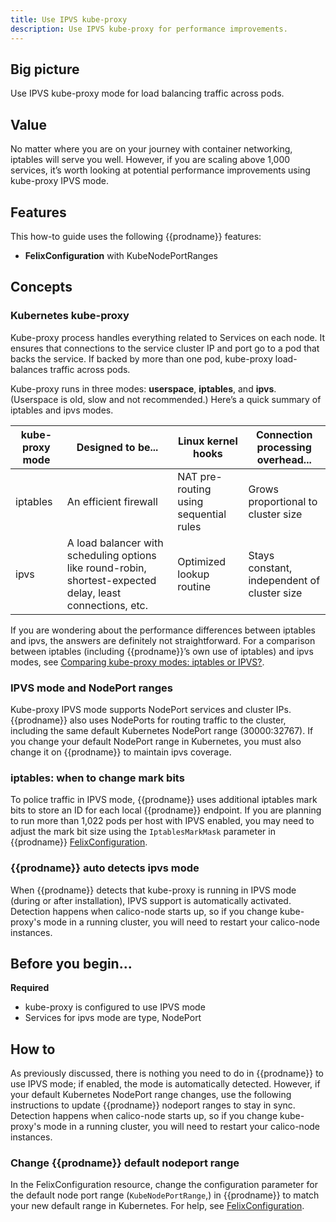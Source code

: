 ```yaml
---
title: Use IPVS kube-proxy
description: Use IPVS kube-proxy for performance improvements. 
---
```


## Big picture

Use IPVS kube-proxy mode for load balancing traffic across pods.

## Value

No matter where you are on your journey with container networking, iptables will serve you well. However, if you are scaling above 1,000 services, it’s worth looking at potential performance improvements using kube-proxy IPVS mode.

## Features

This how-to guide uses the following {{prodname}} features:

- **FelixConfiguration** with KubeNodePortRanges

## Concepts

### Kubernetes kube-proxy

Kube-proxy process handles everything related to Services on each node. It ensures that connections to the service cluster IP and port go to a pod that backs the service. If backed by more than one pod, kube-proxy load-balances traffic across pods.

Kube-proxy runs in three modes: **userspace**, **iptables**, and **ipvs**. (Userspace is old, slow and not recommended.) Here’s a quick summary of iptables and ipvs modes.

| **kube-proxy mode** | **Designed to be...**                                        | **Linux kernel hooks**                 | **Connection processing overhead...**       |
| ------------------- | ------------------------------------------------------------ | -------------------------------------- | ------------------------------------------- |
| iptables            | An efficient firewall                                        | NAT pre-routing using sequential rules | Grows proportional to cluster size          |
| ipvs                | A load balancer with scheduling options like round-robin, shortest-expected delay, least connections, etc. | Optimized lookup routine               | Stays constant, independent of cluster size |

If you are wondering about the performance differences between iptables and ipvs, the answers are definitely not straightforward. For a comparison between iptables (including {{prodname}}’s own use of iptables) and ipvs modes, see [Comparing kube-proxy modes: iptables or IPVS?](https://www.projectcalico.org/comparing-kube-proxy-modes-iptables-or-ipvs/).

### IPVS mode and NodePort ranges

Kube-proxy IPVS mode supports NodePort services and cluster IPs. {{prodname}} also uses NodePorts for routing traffic to the cluster, including the same default Kubernetes NodePort range (30000:32767).  If you change your default NodePort range in Kubernetes, you must also change it on {{prodname}} to maintain ipvs coverage.

### iptables: when to change mark bits

To police traffic in IPVS mode, {{prodname}} uses additional iptables mark bits to store an ID for each local {{prodname}} endpoint. If you are planning to run more than 1,022 pods per host with IPVS enabled, you may need to adjust the mark bit size using the `IptablesMarkMask` parameter in {{prodname}} [FelixConfiguration](../../reference/felix/configuration.mdx#ipvs-bits).

### {{prodname}} auto detects ipvs mode

When {{prodname}} detects that kube-proxy is running in IPVS mode (during or after installation), IPVS support is automatically activated.  Detection happens when calico-node starts up, so if you change kube-proxy's mode in a running cluster, you will need to restart your calico-node instances.

## Before you begin...

**Required**

- kube-proxy is configured to use IPVS mode
- Services for ipvs mode are type, NodePort

## How to

As previously discussed, there is nothing you need to do in {{prodname}} to use IPVS mode; if enabled, the mode is automatically detected. However, if your default Kubernetes NodePort range changes, use the following instructions to update {{prodname}} nodeport ranges to stay in sync.  Detection happens when calico-node starts up, so if you change kube-proxy's mode in a running cluster, you will need to restart your calico-node instances.

### Change {{prodname}} default nodeport range

In the FelixConfiguration resource, change the configuration parameter for the default node port range (`KubeNodePortRange`,) in {{prodname}} to match your new default range in Kubernetes. For help, see [FelixConfiguration](../../reference/felix/configuration.mdx).
